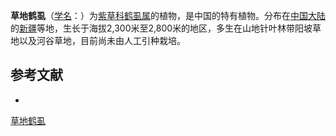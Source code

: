 {{Speciesbox
| name = 草地鹤虱
| status = 
| status_system = 
| image =
| genus = Lappula
| species = pratensis
| authority = C. J. Wang
}}

'''草地鹤虱'''（[[学名|学名]]：{{lang|la|''Lappula pratensis''}}）为[[紫草科|紫草科]][[鹤虱属|鹤虱属]]的植物，是中国的特有植物。分布在[[中国大陆|中国大陆]]的[[新疆|新疆]]等地，生长于海拔2,300米至2,800米的地区，多生在山地针叶林带阳坡草地以及河谷草地，目前尚未由人工引种栽培。

== 参考文献 ==
<div class="references-small">
* {{cite web| url =http://www.bioinfo.cn/db05/KmzwSpecies.php?action=view&id=2143| title =草地鹤虱| work =《中国高等植物数据库全库》| publisher =中国科学院微生物研究所| author =昆明植物研究所| accessdate =2009-02-23| deadurl =yes| archiveurl =https://web.archive.org/web/20160305060146/http://www.bioinfo.cn/db05/KmzwSpecies.php?action=view&id=2143| archivedate =2016-03-05}}
</div>
{{Taxonbar|from=Q15225860}}

[[Category:鹤虱属|草地鹤虱]]


{{植物小作品}}